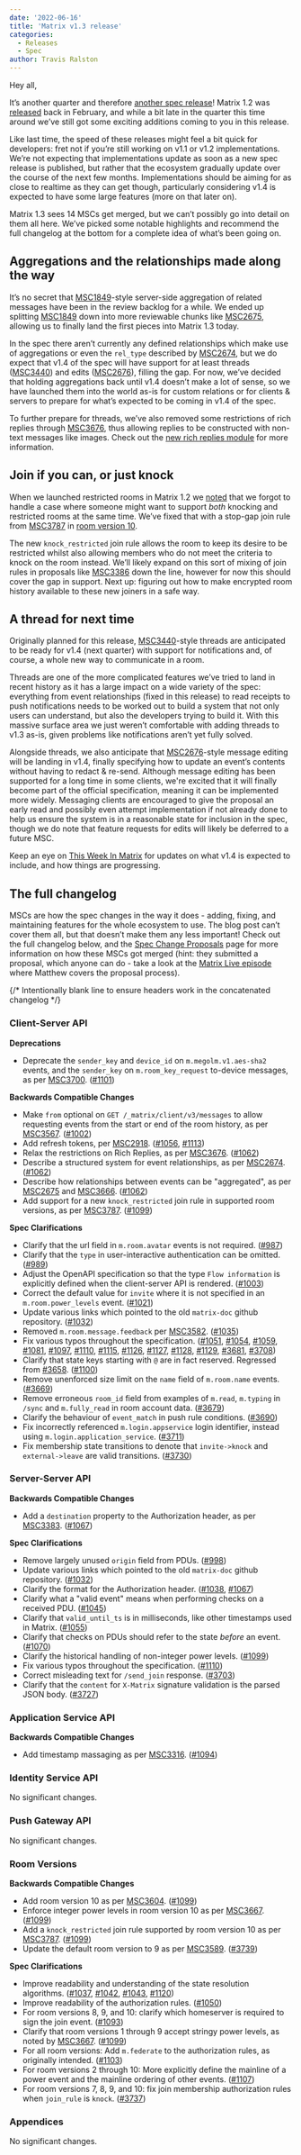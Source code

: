 ```yaml
---
date: '2022-06-16'
title: 'Matrix v1.3 release'
categories:
  - Releases
  - Spec
author: Travis Ralston
---
```


Hey all,

It’s another quarter and therefore [another spec release](https://spec.matrix.org/v1.3/)! Matrix 1.2 was [released](https://matrix.org/blog/2022/02/02/matrix-v-1-2-release) back in February, and while a bit late in the quarter this time around we’ve still got some exciting additions coming to you in this release.

Like last time, the speed of these releases might feel a bit quick for developers: fret not if you’re still working on v1.1 or v1.2 implementations. We’re not expecting that implementations update as soon as a new spec release is published, but rather that the ecosystem gradually update over the course of the next few months. Implementations should be aiming for as close to realtime as they can get though, particularly considering v1.4 is expected to have some large features (more on that later on).

Matrix 1.3 sees 14 MSCs get merged, but we can’t possibly go into detail on them all here. We’ve picked some notable highlights and recommend the full changelog at the bottom for a complete idea of what’s been going on.


## Aggregations and the relationships made along the way

It’s no secret that [MSC1849](https://github.com/matrix-org/matrix-spec-proposals/pull/1849)-style server-side aggregation of related messages have been in the review backlog for a while. We ended up splitting [MSC1849](https://github.com/matrix-org/matrix-spec-proposals/pull/1849) down into more reviewable chunks like [MSC2675](https://github.com/matrix-org/matrix-spec-proposals/pull/2675), allowing us to finally land the first pieces into Matrix 1.3 today.

In the spec there aren’t currently any defined relationships which make use of aggregations or even the `rel_type` described by [MSC2674](https://github.com/matrix-org/matrix-spec-proposals/pull/2674), but we do expect that v1.4 of the spec will have support for at least threads ([MSC3440](https://github.com/matrix-org/matrix-spec-proposals/pull/3440)) and edits ([MSC2676](https://github.com/matrix-org/matrix-spec-proposals/pull/2676)), filling the gap. For now, we’ve decided that holding aggregations back until v1.4 doesn’t make a lot of sense, so we have launched them into the world as-is for custom relations or for clients & servers to prepare for what’s expected to be coming in v1.4 of the spec.

To further prepare for threads, we’ve also removed some restrictions of rich replies through [MSC3676](https://github.com/matrix-org/matrix-spec-proposals/pull/3676), thus allowing replies to be constructed with non-text messages like images. Check out the [new rich replies module](https://spec.matrix.org/v1.3/client-server-api/#rich-replies) for more information.


## Join if you can, or just knock

When we launched restricted rooms in Matrix 1.2 we [noted](https://matrix.org/blog/2022/02/02/matrix-v-1-2-release#public-but-not-too-public-join-rules) that we forgot to handle a case where someone might want to support _both_ knocking and restricted rooms at the same time. We’ve fixed that with a stop-gap join rule from [MSC3787](https://github.com/matrix-org/matrix-spec-proposals/pull/3787) in [room version 10](https://spec.matrix.org/v1.3/rooms/v10/).

The new `knock_restricted` join rule allows the room to keep its desire to be restricted whilst also allowing members who do not meet the criteria to knock on the room instead. We’ll likely expand on this sort of mixing of join rules in proposals like [MSC3386](https://github.com/matrix-org/matrix-spec-proposals/pull/3386) down the line, however for now this should cover the gap in support. Next up: figuring out how to make encrypted room history available to these new joiners in a safe way.


## A thread for next time

Originally planned for this release, [MSC3440](https://github.com/matrix-org/matrix-spec-proposals/pull/3440)-style threads are anticipated to be ready for v1.4 (next quarter) with support for notifications and, of course, a whole new way to communicate in a room.

Threads are one of the more complicated features we’ve tried to land in recent history as it has a large impact on a wide variety of the spec: everything from event relationships (fixed in this release) to read receipts to push notifications needs to be worked out to build a system that not only users can understand, but also the developers trying to build it. With this massive surface area we just weren’t comfortable with adding threads to v1.3 as-is, given problems like notifications aren’t yet fully solved.

Alongside threads, we also anticipate that [MSC2676](https://github.com/matrix-org/matrix-spec-proposals/pull/2676)-style message editing will be landing in v1.4, finally specifying how to update an event’s contents without having to redact & re-send. Although message editing has been supported for a long time in some clients, we're excited that it will finally become part of the official specification, meaning it can be implemented more widely. Messaging clients are encouraged to give the proposal an early read and possibly even attempt implementation if not already done to help us ensure the system is in a reasonable state for inclusion in the spec, though we do note that feature requests for edits will likely be deferred to a future MSC.

Keep an eye on [This Week In Matrix](https://matrix.org/blog/category/this-week-in-matrix) for updates on what v1.4 is expected to include, and how things are progressing.


## The full changelog

MSCs are how the spec changes in the way it does - adding, fixing, and maintaining features for the whole ecosystem to use. The blog post can’t cover them all, but that doesn’t make them any less important! Check out the full changelog below, and the [Spec Change Proposals](https://spec.matrix.org/unstable/proposals/) page for more information on how these MSCs got merged (hint: they submitted a proposal, which anyone can do - take a look at the [Matrix Live episode](https://www.youtube.com/watch?v=SFkZz60RRfc) where Matthew covers the proposal process).

{/* Intentionally blank line to ensure headers work in the concatenated changelog */}
### Client-Server API


<strong>Deprecations</strong>


- Deprecate the `sender_key` and `device_id` on `m.megolm.v1.aes-sha2` events, and the `sender_key` on `m.room_key_request` to-device messages, as per [MSC3700](https://github.com/matrix-org/matrix-spec-proposals/pull/3700). ([#1101](https://github.com/matrix-org/matrix-spec/issues/1101))


<strong>Backwards Compatible Changes</strong>


- Make `from` optional on `GET /_matrix/client/v3/messages` to allow requesting events from the start or end of the room history, as per [MSC3567](https://github.com/matrix-org/matrix-spec-proposals/pull/3567). ([#1002](https://github.com/matrix-org/matrix-spec/issues/1002))
- Add refresh tokens, per [MSC2918](https://github.com/matrix-org/matrix-spec-proposals/pull/2918). ([#1056](https://github.com/matrix-org/matrix-spec/issues/1056), [#1113](https://github.com/matrix-org/matrix-spec/issues/1113))
- Relax the restrictions on Rich Replies, as per [MSC3676](https://github.com/matrix-org/matrix-spec-proposals/pull/3676). ([#1062](https://github.com/matrix-org/matrix-spec/issues/1062))
- Describe a structured system for event relationships, as per [MSC2674](https://github.com/matrix-org/matrix-spec-proposals/pull/2674). ([#1062](https://github.com/matrix-org/matrix-spec/issues/1062))
- Describe how relationships between events can be "aggregated", as per [MSC2675](https://github.com/matrix-org/matrix-spec-proposals/pull/2675) and [MSC3666](https://github.com/matrix-org/matrix-spec-proposals/pull/3666). ([#1062](https://github.com/matrix-org/matrix-spec/issues/1062))
- Add support for a new `knock_restricted` join rule in supported room versions, as per [MSC3787](https://github.com/matrix-org/matrix-spec-proposals/pull/3787). ([#1099](https://github.com/matrix-org/matrix-spec/issues/1099))


<strong>Spec Clarifications</strong>


- Clarify that the url field in `m.room.avatar` events is not required. ([#987](https://github.com/matrix-org/matrix-spec/issues/987))
- Clarify that the `type` in user-interactive authentication can be omitted. ([#989](https://github.com/matrix-org/matrix-spec/issues/989))
- Adjust the OpenAPI specification so that the type `Flow information` is explicitly defined when the client-server API is rendered. ([#1003](https://github.com/matrix-org/matrix-spec/issues/1003))
- Correct the default value for `invite` where it is not specified in an `m.room.power_levels` event. ([#1021](https://github.com/matrix-org/matrix-spec/issues/1021))
- Update various links which pointed to the old `matrix-doc` github repository. ([#1032](https://github.com/matrix-org/matrix-spec/issues/1032))
- Removed `m.room.message.feedback` per [MSC3582](https://github.com/matrix-org/matrix-spec-proposals/pull/3582). ([#1035](https://github.com/matrix-org/matrix-spec/issues/1035))
- Fix various typos throughout the specification. ([#1051](https://github.com/matrix-org/matrix-spec/issues/1051), [#1054](https://github.com/matrix-org/matrix-spec/issues/1054), [#1059](https://github.com/matrix-org/matrix-spec/issues/1059), [#1081](https://github.com/matrix-org/matrix-spec/issues/1081), [#1097](https://github.com/matrix-org/matrix-spec/issues/1097), [#1110](https://github.com/matrix-org/matrix-spec/issues/1110), [#1115](https://github.com/matrix-org/matrix-spec/issues/1115), [#1126](https://github.com/matrix-org/matrix-spec/issues/1126), [#1127](https://github.com/matrix-org/matrix-spec/issues/1127), [#1128](https://github.com/matrix-org/matrix-spec/issues/1128), [#1129](https://github.com/matrix-org/matrix-spec/issues/1129), [#3681](https://github.com/matrix-org/matrix-spec-proposals/issues/3681), [#3708](https://github.com/matrix-org/matrix-spec-proposals/issues/3708))
- Clarify that state keys starting with `@` are in fact reserved. Regressed from [#3658](https://github.com/matrix-org/matrix-spec-proposals/pull/3658). ([#1100](https://github.com/matrix-org/matrix-spec/issues/1100))
- Remove unenforced size limit on the `name` field of `m.room.name` events. ([#3669](https://github.com/matrix-org/matrix-spec-proposals/issues/3669))
- Remove erroneous `room_id` field from examples of `m.read`, `m.typing` in `/sync` and `m.fully_read` in room account data. ([#3679](https://github.com/matrix-org/matrix-spec-proposals/issues/3679))
- Clarify the behaviour of `event_match` in push rule conditions. ([#3690](https://github.com/matrix-org/matrix-spec-proposals/issues/3690))
- Fix incorrectly referenced `m.login.appservice` login identifier, instead using `m.login.application_service`. ([#3711](https://github.com/matrix-org/matrix-spec-proposals/issues/3711))
- Fix membership state transitions to denote that `invite->knock` and `external->leave` are valid transitions. ([#3730](https://github.com/matrix-org/matrix-spec-proposals/issues/3730))


### Server-Server API


<strong>Backwards Compatible Changes</strong>


- Add a `destination` property to the Authorization header, as per [MSC3383](https://github.com/matrix-org/matrix-spec-proposals/pull/3383). ([#1067](https://github.com/matrix-org/matrix-spec/issues/1067))


<strong>Spec Clarifications</strong>


- Remove largely unused `origin` field from PDUs. ([#998](https://github.com/matrix-org/matrix-spec/issues/998))
- Update various links which pointed to the old `matrix-doc` github repository. ([#1032](https://github.com/matrix-org/matrix-spec/issues/1032))
- Clarify the format for the Authorization header. ([#1038](https://github.com/matrix-org/matrix-spec/issues/1038), [#1067](https://github.com/matrix-org/matrix-spec/issues/1067))
- Clarify what a "valid event" means when performing checks on a received PDU. ([#1045](https://github.com/matrix-org/matrix-spec/issues/1045))
- Clarify that `valid_until_ts` is in milliseconds, like other timestamps used in Matrix. ([#1055](https://github.com/matrix-org/matrix-spec/issues/1055))
- Clarify that checks on PDUs should refer to the state *before* an event. ([#1070](https://github.com/matrix-org/matrix-spec/issues/1070))
- Clarify the historical handling of non-integer power levels. ([#1099](https://github.com/matrix-org/matrix-spec/issues/1099))
- Fix various typos throughout the specification. ([#1110](https://github.com/matrix-org/matrix-spec/issues/1110))
- Correct misleading text for `/send_join` response. ([#3703](https://github.com/matrix-org/matrix-spec-proposals/issues/3703))
- Clarify that the `content` for `X-Matrix` signature validation is the parsed JSON body. ([#3727](https://github.com/matrix-org/matrix-spec-proposals/issues/3727))


### Application Service API


<strong>Backwards Compatible Changes</strong>


- Add timestamp massaging as per [MSC3316](https://github.com/matrix-org/matrix-spec-proposals/pull/3316). ([#1094](https://github.com/matrix-org/matrix-spec/issues/1094))


### Identity Service API


No significant changes.


### Push Gateway API


No significant changes.


### Room Versions


<strong>Backwards Compatible Changes</strong>


- Add room version 10 as per [MSC3604](https://github.com/matrix-org/matrix-spec-proposals/pull/3604). ([#1099](https://github.com/matrix-org/matrix-spec/issues/1099))
- Enforce integer power levels in room version 10 as per [MSC3667](https://github.com/matrix-org/matrix-spec-proposals/pull/3667). ([#1099](https://github.com/matrix-org/matrix-spec/issues/1099))
- Add a `knock_restricted` join rule supported by room version 10 as per [MSC3787](https://github.com/matrix-org/matrix-spec-proposals/pull/3787). ([#1099](https://github.com/matrix-org/matrix-spec/issues/1099))
- Update the default room version to 9 as per [MSC3589](https://github.com/matrix-org/matrix-spec-proposals/pull/3589). ([#3739](https://github.com/matrix-org/matrix-spec-proposals/issues/3739))


<strong>Spec Clarifications</strong>


- Improve readability and understanding of the state resolution algorithms. ([#1037](https://github.com/matrix-org/matrix-spec/issues/1037), [#1042](https://github.com/matrix-org/matrix-spec/issues/1042), [#1043](https://github.com/matrix-org/matrix-spec/issues/1043), [#1120](https://github.com/matrix-org/matrix-spec/issues/1120))
- Improve readability of the authorization rules. ([#1050](https://github.com/matrix-org/matrix-spec/issues/1050))
- For room versions 8, 9, and 10: clarify which homeserver is required to sign the join event. ([#1093](https://github.com/matrix-org/matrix-spec/issues/1093))
- Clarify that room versions 1 through 9 accept stringy power levels, as noted by [MSC3667](https://github.com/matrix-org/matrix-spec-proposals/pull/3667). ([#1099](https://github.com/matrix-org/matrix-spec/issues/1099))
- For all room versions: Add `m.federate` to the authorization rules, as originally intended. ([#1103](https://github.com/matrix-org/matrix-spec/issues/1103))
- For room versions 2 through 10: More explicitly define the mainline of a power event and the mainline ordering of other events. ([#1107](https://github.com/matrix-org/matrix-spec/issues/1107))
- For room versions 7, 8, 9, and 10: fix join membership authorization rules when `join_rule` is `knock`. ([#3737](https://github.com/matrix-org/matrix-spec-proposals/issues/3737))


### Appendices


No significant changes.
